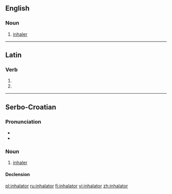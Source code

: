 ==English==

===Noun===
{{en-noun}}

# [[inhaler]]

----

==Latin==

===Verb===
{{la-verb-form|inhālātor}}

# {{conjugation of|inhalo|inhālō|2|s|fut|pass|imp|lang=la}}
# {{conjugation of|inhalo|inhālō|3|s|fut|pass|imp|lang=la}}

----

==Serbo-Croatian==

===Pronunciation===
* {{IPA|/inxǎlaːtor/|lang=sh}}
* {{hyphenation|in|ha|la|tor}}

===Noun===
{{sh-noun|g=m|head=inhàlātor|r|инхалатор|инха̀ла̄тор}}

# [[inhaler]]

====Declension====
{{sh-decl-noun
|inhalator|inhalatori
|inhalatora|inhalatora
|inhalatoru|inhalatorima
|inhalator|inhalatore
|inhalatore|inhalatori
|inhalatoru|inhalatorima
|inhalatorom|inhalatorima
}}

[[pl:inhalator]]
[[ru:inhalator]]
[[fi:inhalator]]
[[vi:inhalator]]
[[zh:inhalator]]